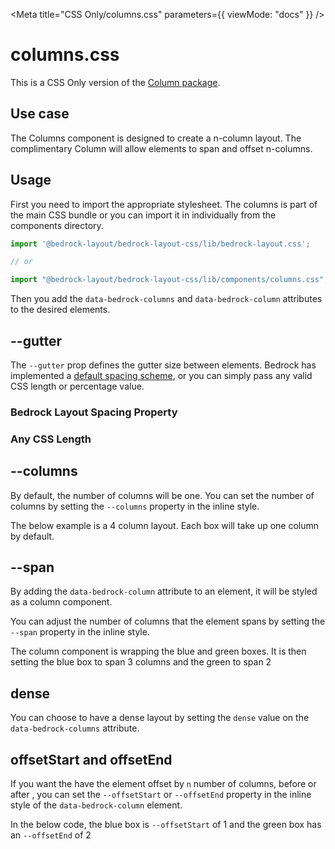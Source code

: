 

<Meta title="CSS Only/columns.css" parameters={{ viewMode: "docs" }} />

# columns.css

This is a CSS Only version of the [Column package](/?path=/docs/components-columns--api).

## Use case

The Columns component is designed to create a n-column layout. The complimentary Column will allow elements to span and offset n-columns.

## Usage

First you need to import the appropriate stylesheet. The columns is part of the main CSS bundle or you can import it in individually from the components directory.

```javascript
import '@bedrock-layout/bedrock-layout-css/lib/bedrock-layout.css';

// or

import "@bedrock-layout/bedrock-layout-css/lib/components/columns.css";
```

Then you add the `data-bedrock-columns` and `data-bedrock-column` attributes to the desired elements.

## --gutter

The `--gutter` prop defines the gutter size between elements. Bedrock has implemented a [default spacing scheme](css-only-components-spacing-properties-css--page), or you can simply pass any valid CSS length or percentage value.

<Canvas withSource="open">
  <Story name="--gutter">
    <h3>Bedrock Layout Spacing Property</h3>
    <div
      data-bedrock-columns
      style={{ "--gutter": "var(--space-md)", "--columns": 4 }}
    >
      <Box />
      <Box />
      <Box />
      <Box />
      <Box />
      <Box />
      <Box />
    </div>
    <h3>Any CSS Length</h3>
    <div data-bedrock-columns style={{ "--gutter": "2rem", "--columns": 4 }}>
      <Box />
      <Box />
      <Box />
      <Box />
      <Box />
      <Box />
      <Box />
    </div>
  </Story>
</Canvas>

## --columns

By default, the number of columns will be one. You can set the number of columns by setting the `--columns` property in the inline style.

The below example is a 4 column layout. Each box will take up one column by default.

<Canvas withSource="open">
  <Story name="--columns">
    <div
      data-bedrock-columns
      style={{ "--gutter": "var(--space-md)", "--columns": 4 }}
    >
      <Box />
      <Box />
      <Box />
      <Box />
      <Box />
      <Box />
      <Box />
    </div>
  </Story>
</Canvas>

## --span

By adding the `data-bedrock-column` attribute to an element, it will be styled as a column component.

You can adjust the number of columns that the element spans by setting the `--span` property in the inline style.

The column component is wrapping the blue and green boxes. It is then setting the blue box to span 3 columns and the green to span 2

<Canvas withSource="open">
  <Story name="--span">
    <div data-bedrock-columns style={{ "--gutter": "1rem", "--columns": 4 }}>
      <Box />
      <Box />
      <div data-bedrock-column style={{ "--span": 3 }}>
        <Box style={{ background: "blue" }} />
      </div>
      <div data-bedrock-column style={{ "--span": 2 }}>
        <Box style={{ background: "green" }} />
      </div>
      <Box />
      <Box />
      <Box />
    </div>
  </Story>
</Canvas>

## dense

You can choose to have a dense layout by setting the `dense` value on the `data-bedrock-columns` attribute.

<Canvas withSource="open">
  <Story name="dense">
    <div
      data-bedrock-columns="dense"
      style={{ "--gutter": "1rem", "--columns": 4 }}
    >
      <Box />
      <Box />
      <div data-bedrock-column style={{ "--span": 3 }}>
        <Box style={{ background: "blue" }} />
      </div>
      <div data-bedrock-column style={{ "--span": 2 }}>
        <Box style={{ background: "green" }} />
      </div>
      <Box />
      <Box />
      <Box />
    </div>
  </Story>
</Canvas>

## offsetStart and offsetEnd

If you want the have the element offset by `n` number of columns, before or after , you can set the `--offsetStart` or `--offsetEnd` property in the inline style of the `data-bedrock-column` element.

In the below code, the blue box is `--offsetStart` of 1 and the green box has an `--offsetEnd` of 2

<Canvas withSource="open">
  <Story name="offsetStart and offsetEnd">
    <div data-bedrock-columns style={{ "--gutter": "1rem", "--columns": 4 }}>
      <Box />
      <Box />
      <div data-bedrock-column style={{ "--offsetStart": 1 }}>
        <Box style={{ background: "blue" }} />
      </div>
      <div data-bedrock-column style={{ "--offsetEnd": 2 }}>
        <Box style={{ background: "green" }} />
      </div>
      <Box />
      <Box />
      <Box />
    </div>
  </Story>
</Canvas>

